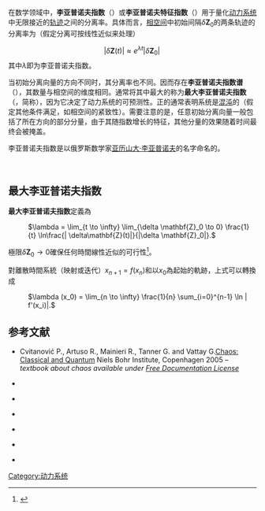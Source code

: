 在数学领域中，'''李亚普诺夫指数'''（{{lang|en|Lyapunov exponent}}）或'''李亚普诺夫特征指数'''（{{lang|en|Lyapunov characteristic exponent}}）用于量化[[动力系统|动力系统]]中无限接近的[[轨迹|轨迹]]之间的分离率。具体而言，[[相空间|相空间]]中初始间隔<math>\delta \mathbf{Z}_0</math>的两条轨迹的分离率为（假定分离可按线性近似来处理）
:<math> | \delta\mathbf{Z}(t) | \approx e^{\lambda t} | \delta \mathbf{Z}_0 | \, </math>
其中<math>\lambda</math>即为李亚普诺夫指数。

当初始分离向量的方向不同时，其分离率也不同。因而存在'''李亚普诺夫指数谱'''（{{lang|en|spectrum of Lyapunov exponents}}），其数量与相空间的维度相同。通常将其中最大的称为'''最大李亚普诺夫指数'''（{{lang|en|Maximal Lyapunov exponent}}，简称{{lang|en|MLE}}），因为它决定了动力系统的可预测性。正的{{lang|en|MLE}}通常表明系统是[[混沌|混沌]]的（假定其他条件满足，如相空间的紧致性）。需要注意的是，任意初始分离向量一般包括了{{lang|en|MLE}}所在方向的部分分量，由于其随指数增长的特征，其他分量的效果随着时间最终会被掩盖。

李亚普诺夫指数是以俄罗斯数学家[[亚历山大·李亚普诺夫|亚历山大·李亚普诺夫]]的名字命名的。

<br />

== 最大李亚普诺夫指数 ==
'''最大李亚普诺夫指数'''定義為

: <math> \lambda = \lim_{t \to \infty} \lim_{\delta \mathbf{Z}_0 \to 0}
\frac{1}{t} \ln\frac{| \delta\mathbf{Z}(t)|}{|\delta \mathbf{Z}_0|}.</math>

極限<math>\delta \mathbf{Z}_0 \to 0</math>確保任何時間線性近似的可行性<ref name="cencini">{{Cite book|first=M.|last=Cencini|title=Chaos From Simple models to complex systems|editor=World Scientific|year=2010|isbn=978-981-4277-65-5|id=|display-authors=etal}}</ref>。

對離散時間系統（映射或迭代）<math> x_{n+1} = f(x_n) </math>和以<math>x_0</math>為起始的軌跡，上式可以轉換成

: <math>
\lambda (x_0) = \lim_{n \to \infty}  \frac{1}{n} \sum_{i=0}^{n-1}  \ln | f'(x_i)|. 
</math>

== 参考文献 ==

* Cvitanović P., Artuso  R., Mainieri R., Tanner G.  and  Vattay G.[https://web.archive.org/web/20110725154552/http://www.chaosbook.org/ Chaos: Classical and Quantum] Niels Bohr Institute, Copenhagen 2005 – ''textbook about chaos available under [[Free_Documentation_License|Free Documentation License]]''

* {{cite journal
 |author=Freddy Christiansen and Hans Henrik Rugh 
 |year=1997 
 |title=Computing Lyapunov spectra with continuous Gram–Schmidt orthonormalization 
 |journal=Nonlinearity 
 |volume=10 
 |issue=5 
 |pages=1063–1072 
 |url=http://www.mpipks-dresden.mpg.de/eprint/freddy/9702017/9702017.ps 
 |doi=10.1088/0951-7715/10/5/004 
 |bibcode=1997Nonli..10.1063C 
 |deadurl=yes 
 |archiveurl=https://web.archive.org/web/20060425194442/http://www.mpipks-dresden.mpg.de/eprint/freddy/9702017/9702017.ps 
 |archivedate=2006-04-25 
}}

* {{cite journal
 | author = Salman Habib and Robert D. Ryne
 | year = 1995
 | title = Symplectic Calculation of Lyapunov Exponents
 | journal = Physical Review Letters
 | volume = 74
 | issue = 1
 | pages = 70–73
 | arxiv = chao-dyn/9406010
 | doi = 10.1103/PhysRevLett.74.70
| pmid=10057701
| bibcode=1995PhRvL..74...70H}}

* {{cite journal
 | author = Govindan Rangarajan, Salman Habib, and Robert D. Ryne
 | year = 1998
 | title = Lyapunov Exponents without Rescaling and Reorthogonalization
 | journal = Physical Review Letters
 | volume = 80
 | issue = 17
 | pages = 3747–3750
 | arxiv = chao-dyn/9803017
 | doi = 10.1103/PhysRevLett.80.3747
| bibcode=1998PhRvL..80.3747R}}

* {{cite journal
 | author = X. Zeng, R. Eykholt, and R. A. Pielke
 | year = 1991
 | title = Estimating the Lyapunov-exponent spectrum from short time series of low precision
 | journal = Physical Review Letters
 | volume = 66
 | pages = 3229–3232
 | url = http://link.aps.org/abstract/PRL/v66/p3229
 
 | doi = 10.1103/PhysRevLett.66.3229
 | pmid = 10043734
 | issue = 25
| bibcode=1991PhRvL..66.3229Z
}}

* {{cite journal
 | author = E Aurell, G Boffetta, A Crisanti, G Paladin and A Vulpiani
 | year = 1997
 | title = Predictability in the large: an extension of the concept of Lyapunov exponent 
 | volume = 30
 | issue = 1
 | pages = 1–26
 | url = http://www.iop.org/EJ/abstract/0305-4470/30/1/003
 | journal = J. Phys. A: Math. Gen.
 | doi = 10.1088/0305-4470/30/1/003
 |bibcode = 1997JPhA...30....1A }}

* {{cite journal
 |author       = F Ginelli, P Poggi, A Turchi, H Chaté, R Livi, A Politi
 |year         = 2007
 |title        = Characterizing Dynamics with Covariant Lyapunov Vectors
 |volume       = 99
 |pages        = 130601
 |url          = http://www.fi.isc.cnr.it/users/antonio.politi/Reprints/145.pdf
 |journal      = Physical Review Letters
 |doi          = 10.1103/PhysRevLett.99.130601
 |pmid         = 17930570
 |issue        = 13
 |format       = 
 |bibcode      = 2007PhRvL..99m0601G
 |arxiv        = 0706.0510
 |access-date  = 2014-11-09
 |archive-url  = https://wayback.archive-it.org/all/20081031185653/http://www.fi.isc.cnr.it/users/antonio.politi/Reprints/145.pdf
 |archive-date = 2008-10-31
 |dead-url     = yes
}}

[[Category:动力系统|Category:动力系统]]